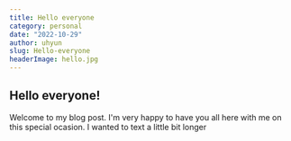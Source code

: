 ```yaml
---
title: Hello everyone
category: personal
date: "2022-10-29"
author: uhyun
slug: Hello-everyone
headerImage: hello.jpg
---
```


## Hello everyone!

Welcome to my blog post. I'm very happy to have you all here with me on this special ocasion.
I wanted to text a little bit longer

